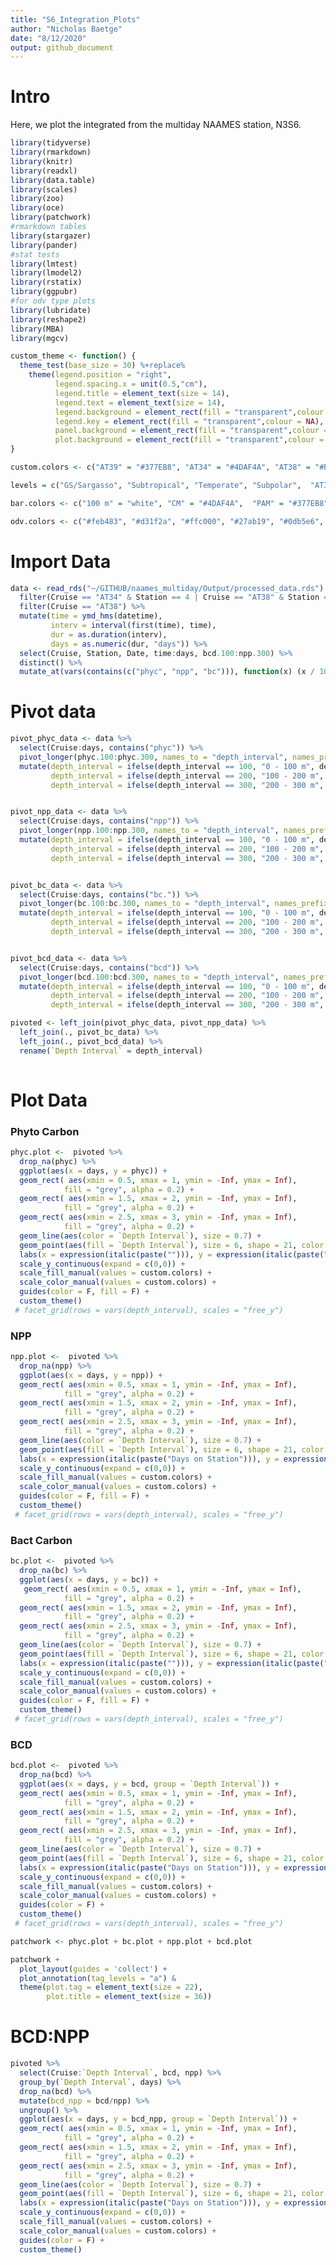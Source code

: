 ```yaml
---
title: "S6_Integration_Plots"
author: "Nicholas Baetge"
date: "8/12/2020"
output: github_document
---
```


# Intro

Here, we plot the integrated from the multiday NAAMES station, N3S6.

```r
library(tidyverse) 
library(rmarkdown)
library(knitr)
library(readxl)
library(data.table) 
library(scales)
library(zoo)
library(oce)
library(patchwork)
#rmarkdown tables
library(stargazer)
library(pander)
#stat tests
library(lmtest)
library(lmodel2)
library(rstatix)
library(ggpubr)
#for odv type plots
library(lubridate)
library(reshape2)
library(MBA)
library(mgcv)

custom_theme <- function() {
  theme_test(base_size = 30) %+replace%
    theme(legend.position = "right",
          legend.spacing.x = unit(0.5,"cm"),
          legend.title = element_text(size = 14),
          legend.text = element_text(size = 14),
          legend.background = element_rect(fill = "transparent",colour = NA),
          legend.key = element_rect(fill = "transparent",colour = NA),
          panel.background = element_rect(fill = "transparent",colour = NA),
          plot.background = element_rect(fill = "transparent",colour = NA)) 
}

custom.colors <- c("AT39" = "#377EB8", "AT34" = "#4DAF4A", "AT38" = "#E41A1C", "AT32" = "#FF7F00", "Temperate" = "#A6CEE3", "Subpolar" = "#377EB8", "Subtropical" = "#FB9A99", "GS/Sargasso" = "#E41A1C", "Early Spring" = "#377EB8", "Late Spring" = "#4DAF4A","Early Autumn" = "#E41A1C", "Summer" = "#E41A1C", "Late Autumn" = "#FF7F00", "0 - 100 m" = "#377EB8", "100 - 200 m" = "#4DAF4A", "200 - 300 m" = "#E41A1C")

levels = c("GS/Sargasso", "Subtropical", "Temperate", "Subpolar",  "AT39-6", "AT34", "AT38", "AT32","South", "North", "Early Spring", "Late Spring","Early Autumn",  "Summer", "Late Autumn", "Gv2_2019", "WOA18_MN", "WOA18_AN","Nov", "Nov sd", "Dec", "Dec sd", "Jan", "Jan sd", "Feb", "Feb sd", "Mar", "Mar sd", "Apr", "Apr sd",  "Cruise", "ARGO")

bar.colors <- c("100 m" = "white", "CM" = "#4DAF4A",  "PAM" = "#377EB8")

odv.colors <- c("#feb483", "#d31f2a", "#ffc000", "#27ab19", "#0db5e6", "#7139fe", "#d16cfa")
```

# Import Data

```r
data <- read_rds("~/GITHUB/naames_multiday/Output/processed_data.rds") %>% 
  filter(Cruise == "AT34" & Station == 4 | Cruise == "AT38" & Station == 6) %>% 
  filter(Cruise == "AT38") %>% 
  mutate(time = ymd_hms(datetime),
         interv = interval(first(time), time),
         dur = as.duration(interv),
         days = as.numeric(dur, "days")) %>% 
  select(Cruise, Station, Date, time:days, bcd.100:npp.300) %>% 
  distinct() %>% 
  mutate_at(vars(contains(c("phyc", "npp", "bc"))), function(x) (x / 1000)) 

```

# Pivot data

```r
pivot_phyc_data <- data %>% 
  select(Cruise:days, contains("phyc")) %>% 
  pivot_longer(phyc.100:phyc.300, names_to = "depth_interval", names_prefix = "phyc.", values_to = "phyc") %>% 
  mutate(depth_interval = ifelse(depth_interval == 100, "0 - 100 m", depth_interval),
         depth_interval = ifelse(depth_interval == 200, "100 - 200 m", depth_interval),
         depth_interval = ifelse(depth_interval == 300, "200 - 300 m", depth_interval))


pivot_npp_data <- data %>% 
  select(Cruise:days, contains("npp")) %>% 
  pivot_longer(npp.100:npp.300, names_to = "depth_interval", names_prefix = "npp.", values_to = "npp") %>% 
  mutate(depth_interval = ifelse(depth_interval == 100, "0 - 100 m", depth_interval),
         depth_interval = ifelse(depth_interval == 200, "100 - 200 m", depth_interval),
         depth_interval = ifelse(depth_interval == 300, "200 - 300 m", depth_interval))


pivot_bc_data <- data %>% 
  select(Cruise:days, contains("bc.")) %>% 
  pivot_longer(bc.100:bc.300, names_to = "depth_interval", names_prefix = "bc.", values_to = "bc") %>% 
  mutate(depth_interval = ifelse(depth_interval == 100, "0 - 100 m", depth_interval),
         depth_interval = ifelse(depth_interval == 200, "100 - 200 m", depth_interval),
         depth_interval = ifelse(depth_interval == 300, "200 - 300 m", depth_interval))


pivot_bcd_data <- data %>% 
  select(Cruise:days, contains("bcd")) %>% 
  pivot_longer(bcd.100:bcd.300, names_to = "depth_interval", names_prefix = "bcd.", values_to = "bcd") %>% 
  mutate(depth_interval = ifelse(depth_interval == 100, "0 - 100 m", depth_interval),
         depth_interval = ifelse(depth_interval == 200, "100 - 200 m", depth_interval),
         depth_interval = ifelse(depth_interval == 300, "200 - 300 m", depth_interval))

pivoted <- left_join(pivot_phyc_data, pivot_npp_data) %>% 
  left_join(., pivot_bc_data) %>% 
  left_join(., pivot_bcd_data) %>% 
  rename(`Depth Interval` = depth_interval)
  

```

# Plot Data

### Phyto Carbon

```r
phyc.plot <-  pivoted %>% 
  drop_na(phyc) %>% 
  ggplot(aes(x = days, y = phyc)) +
  geom_rect( aes(xmin = 0.5, xmax = 1, ymin = -Inf, ymax = Inf),
            fill = "grey", alpha = 0.2) +
  geom_rect( aes(xmin = 1.5, xmax = 2, ymin = -Inf, ymax = Inf),
            fill = "grey", alpha = 0.2) +
  geom_rect( aes(xmin = 2.5, xmax = 3, ymin = -Inf, ymax = Inf),
            fill = "grey", alpha = 0.2) +
  geom_line(aes(color = `Depth Interval`), size = 0.7) +
  geom_point(aes(fill = `Depth Interval`), size = 6, shape = 21, color = "black", stroke = 1) + 
  labs(x = expression(italic(paste(""))), y = expression(italic(paste("Phytoplankton Carbon, mmol m"^"-3"))), colour = "") +
  scale_y_continuous(expand = c(0,0)) +
  scale_fill_manual(values = custom.colors) +
  scale_color_manual(values = custom.colors) +
  guides(color = F, fill = F) +
  custom_theme() 
 # facet_grid(rows = vars(depth_interval), scales = "free_y")

```

### NPP

```r
npp.plot <-  pivoted %>% 
  drop_na(npp) %>% 
  ggplot(aes(x = days, y = npp)) +
  geom_rect( aes(xmin = 0.5, xmax = 1, ymin = -Inf, ymax = Inf),
            fill = "grey", alpha = 0.2) +
  geom_rect( aes(xmin = 1.5, xmax = 2, ymin = -Inf, ymax = Inf),
            fill = "grey", alpha = 0.2) +
  geom_rect( aes(xmin = 2.5, xmax = 3, ymin = -Inf, ymax = Inf),
            fill = "grey", alpha = 0.2) +
  geom_line(aes(color = `Depth Interval`), size = 0.7) +
  geom_point(aes(fill = `Depth Interval`), size = 6, shape = 21, color = "black", stroke = 1) + 
  labs(x = expression(italic(paste("Days on Station"))), y = expression(italic(paste("Modeled NPP, mmol m"^"-3", "d"^-1))), colour = "") +
  scale_y_continuous(expand = c(0,0)) +
  scale_fill_manual(values = custom.colors) +
  scale_color_manual(values = custom.colors) +
  guides(color = F, fill = F) +
  custom_theme() 
 # facet_grid(rows = vars(depth_interval), scales = "free_y")
```

### Bact Carbon

```r
bc.plot <-  pivoted %>% 
  drop_na(bc) %>% 
  ggplot(aes(x = days, y = bc)) +
   geom_rect( aes(xmin = 0.5, xmax = 1, ymin = -Inf, ymax = Inf),
            fill = "grey", alpha = 0.2) +
  geom_rect( aes(xmin = 1.5, xmax = 2, ymin = -Inf, ymax = Inf),
            fill = "grey", alpha = 0.2) +
  geom_rect( aes(xmin = 2.5, xmax = 3, ymin = -Inf, ymax = Inf),
            fill = "grey", alpha = 0.2) +
  geom_line(aes(color = `Depth Interval`), size = 0.7) +
  geom_point(aes(fill = `Depth Interval`), size = 6, shape = 21, color = "black", stroke = 1) + 
  labs(x = expression(italic(paste(""))), y = expression(italic(paste("Bacterioplankton Carbon, mmol m"^"-3"))), colour = "") +
  scale_y_continuous(expand = c(0,0)) +
  scale_fill_manual(values = custom.colors) +
  scale_color_manual(values = custom.colors) +
  guides(color = F, fill = F) +
  custom_theme() 
 # facet_grid(rows = vars(depth_interval), scales = "free_y")

```


### BCD

```r
bcd.plot <-  pivoted %>% 
  drop_na(bcd) %>% 
  ggplot(aes(x = days, y = bcd, group = `Depth Interval`)) +
  geom_rect( aes(xmin = 0.5, xmax = 1, ymin = -Inf, ymax = Inf),
            fill = "grey", alpha = 0.2) +
  geom_rect( aes(xmin = 1.5, xmax = 2, ymin = -Inf, ymax = Inf),
            fill = "grey", alpha = 0.2) +
  geom_rect( aes(xmin = 2.5, xmax = 3, ymin = -Inf, ymax = Inf),
            fill = "grey", alpha = 0.2) +
  geom_line(aes(color = `Depth Interval`), size = 0.7) +
  geom_point(aes(fill = `Depth Interval`), size = 6, shape = 21, color = "black", stroke = 1) + 
  labs(x = expression(italic(paste("Days on Station"))), y = expression(italic(paste("BCD, mmol m"^"-3", "d"^-1))), colour = "") +
  scale_y_continuous(expand = c(0,0)) +
  scale_fill_manual(values = custom.colors) +
  scale_color_manual(values = custom.colors) +
  guides(color = F) +
  custom_theme() 
 # facet_grid(rows = vars(depth_interval), scales = "free_y")

```


```r

patchwork <- phyc.plot + bc.plot + npp.plot + bcd.plot

patchwork +  
  plot_layout(guides = 'collect') +
  plot_annotation(tag_levels = "a") &
  theme(plot.tag = element_text(size = 22),
        plot.title = element_text(size = 36)) 

```


# BCD:NPP

```r
pivoted %>% 
  select(Cruise:`Depth Interval`, bcd, npp) %>% 
  group_by(`Depth Interval`, days) %>% 
  drop_na(bcd) %>% 
  mutate(bcd_npp = bcd/npp) %>% 
  ungroup() %>% 
  ggplot(aes(x = days, y = bcd_npp, group = `Depth Interval`)) +
  geom_rect( aes(xmin = 0.5, xmax = 1, ymin = -Inf, ymax = Inf),
            fill = "grey", alpha = 0.2) +
  geom_rect( aes(xmin = 1.5, xmax = 2, ymin = -Inf, ymax = Inf),
            fill = "grey", alpha = 0.2) +
  geom_rect( aes(xmin = 2.5, xmax = 3, ymin = -Inf, ymax = Inf),
            fill = "grey", alpha = 0.2) +
  geom_line(aes(color = `Depth Interval`), size = 0.7) +
  geom_point(aes(fill = `Depth Interval`), size = 6, shape = 21, color = "black", stroke = 1) + 
  labs(x = expression(italic(paste("Days on Station"))), y = expression(italic(paste("BCD:NPP"))), colour = "") +
  scale_y_continuous(expand = c(0,0)) +
  scale_fill_manual(values = custom.colors) +
  scale_color_manual(values = custom.colors) +
  guides(color = F) +
  custom_theme() 
  
```












